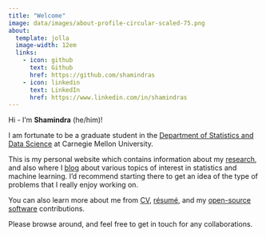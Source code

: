 ```yaml
---
title: "Welcome"
image: data/images/about-profile-circular-scaled-75.png
about:
  template: jolla
  image-width: 12em
  links:
    - icon: github
      text: Github
      href: https://github.com/shamindras
    - icon: linkedin
      text: LinkedIn
      href: https://www.linkedin.com/in/shamindras
---
```


Hi - I’m **Shamindra** (he/him)! 

I am fortunate to be a graduate student in the
[Department of Statistics and Data
Science](http://www.stat.cmu.edu/){target="_blank"} at Carnegie Mellon
University.

This is my personal website which contains information about my
[research](https://www.shamindras.com/research.html){target="_blank"}, and also
where I [blog](https://www.shamindras.com/posts.html){target="_blank"} about
various topics of interest in statistics and machine learning. I'd recommend
starting there to get an idea of the type of problems that I really enjoy
working on.

You can also learn more about me from
[CV](https://www.shamindras.com/data/pdfs/CV.pdf){target="\_blank"},
[résumé](https://www.shamindras.com/data/pdfs/resume.pdf){target="\_blank"},
and my [open-source
software](https://www.shamindras.com/software.html){target="\_blank"}
contributions.

Please browse around, and feel free to get in touch for any collaborations.
